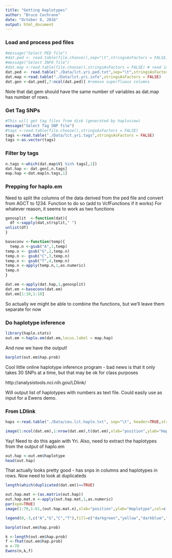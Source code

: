 ```yaml
---
title: "Getting Haplotypes"
author: "Bruce Cochrane"
date: "October 6, 2016"
output: html_document
---
```


### Load and process ped files
```r
#message("Select PED file")
#dat.ped <- read.table(file.choose(),sep="\t",stringsAsFactors = FALSE) #read ped file
#message("Select INFO file")
#dat.map <-read.table(file.choose(),stringsAsFactors = FALSE) # read info file
dat.ped <- read.table("./Data/lct.yri.ped.txt",sep="\t",stringsAsFactors = FALSE)
dat.map <-read.table("./Data/lct.yri.info",stringsAsFactors = FALSE)
dat.gen <-dat.ped[,7:ncol(dat.ped)] #remove superfluous columns
```

Note that dat.gem should have the same number of variables as dat.map has number of rows.

### Get Tag SNPs

```r
#This will get tag files from disk (generated by haploview)
message("Select Tag SNP file")
#tags <-read.table(file.choose(),stringsAsFactors = FALSE)
tags <-read.table("./Data/lct.yri.tags",stringsAsFactors = FALSE)
tags <-as.vector(tags)
```

### Filter by tags

```r
n.tags <-which(dat.map$V1 %in% tags[,1])
dat.hap <- dat.gen[,n.tags]
map.hap <-dat.map[n.tags,1]
```

### Prepping for haplo.em

Need to split the columns of the data derived from the ped file and convert from AGCT to 1234.  Function to do so (add to VcfFunctions if it works)  For whatever reason, it seems to work as two functions

```r
genosplit  <-function(dat){
  df <-sapply(dat,strsplit," ")
unlist(df)
}
```

```r
baseconv <-function(temp){  
  temp.n <-gsub("A",1,temp)
temp.n <- gsub("G",2,temp.n)
temp.n <- gsub("C",3,temp.n)
temp.n <- gsub("T",4,temp.n)
temp.n <-apply(temp.n,1,as.numeric)
temp.n
}
```

```r
dat.em <-apply(dat.hap,1,genosplit)
dat.em <-baseconv(dat.em)
dat.em[1:10,1:10]
```

So actually we might be able to combine the functions, but we'll leave them separate for now

### Do haplotype inference

```r
library(haplo.stats)
out.em <-haplo.em(dat.em,locus.label = map.hap)
```

And now we have the output!

```r
barplot(out.em$hap.prob)
```

Cool little online haplotype inference program - bad news is that it only takes 30 SNPs at a time, but that may be ok for class purposes

http://analysistools.nci.nih.gov/LDlink/

Will output list of haplotypes with numbers as text file.  Could easily use as input for a Ewens demo.

### From LDlink

```r
haps <-read.table("./Data/ceu.lct.haplo.txt", sep="\t", header=TRUE,stringsAsFactors = FALSE)
```

```r
image(1:ncol(dat.em),1:nrow(dat.em),t(dat.em),xlab="position",ylab="Haplotype",col=c("darkgreen","yellow","darkblue","red"))
```

Yay!  Need to do this again with Yri.  Also, need to extract the haplotypes from the output of haplo.em

```r
out.hap <-out.em$haplotype
head(out.hap)
```
That actually looks pretty good - has snps in columns and haplotypes in rows.  Now need to look at duplicateds

```r
length(which(duplicated(dat.em))==TRUE)
```


```r
out.hap.mat <-(as.matrix(out.hap))
out.hap.mat.n <-apply(out.hap.mat,1,as.numeric)
par(xpd=TRUE)
image(1:70,1:61,(out.hap.mat.n),xlab="position",ylab="Haplotype",col=c("darkgreen","yellow","darkblue","red"))

legend(0,-3,c("A","G","C","T"),fill=c("darkgreen","yellow","darkblue","red"),cex=.8)
```

```r
barplot(out.em$hap.prob)
```
```r
k <-length(out.em$hap.prob)
f <-fhat(out.em$hap.prob)
n <-70
Ewens(n,k,f)
```

